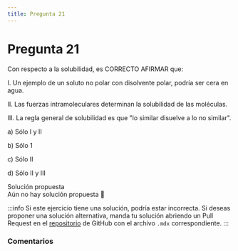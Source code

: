 ```yaml
---
title: Pregunta 21
---
```



# Pregunta 21

<div className="exercise">
Con respecto a la solubilidad, es CORRECTO AFIRMAR que:

I. Un ejemplo de un soluto no polar con disolvente polar, podría ser cera en agua.

II. Las fuerzas intramoleculares determinan la solubilidad de las moléculas.

III. La regla general de solubilidad es que "lo similar disuelve a lo no similar".

a) Sólo I y II

b) Sólo 1

c) Sólo II

d) Sólo II y III
</div>

<MDXDetails>
<summary>Solución propuesta</summary>

<div className="exercise">
Aún no hay solución propuesta 🥲
</div>

:::info
Si este ejercicio tiene una solución, podría estar incorrecta. Si deseas proponer una solución alternativa, manda tu solución abriendo
un Pull Request en el [repositorio](https://github.com/crow-rojas/apuntes-fundamentals/pulls) de GitHub con el archivo
`.mdx` correspondiente.
:::

</MDXDetails>

### Comentarios

<Disqus
  url="https://crow-rojas.github.io/apuntes-fundamentals/docs/science/chemistry/exercises/2019-2/p21"
  identifier="docs/science/chemistry/exercises/2019-2/p21"
  title="2019-2 Quimica - Pregunta 21"
/>
